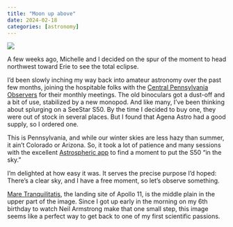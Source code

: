 ```yaml
---
title: "Moon up above"
date: 2024-02-18
categories: [astronomy]
---
```


![](seestar50-moon-1st.jpeg)

A few weeks ago, Michelle and I decided on the spur of the moment to head northwest toward Erie to see the total eclipse.

I'd been slowly inching my way back into amateur astronomy over the past few months, joining the hospitable folks with the [Central Pennsylvania Observers](https://cpoclub.org) for their monthly meetings.
The old binoculars got a dust-off and a bit of use, stabilized by a new monopod.
And like many, I've been thinking about splurging on a SeeStar S50.
By the time I decided to buy one, they were out of stock in several places.
But I found that Agena Astro had a good supply, so I ordered one.

This is Pennsylvania, and while our winter skies are less hazy than summer, it ain't Colorado or Arizona.
So, it took a lot of patience and many sessions with the excellent [Astrospheric app](https://www.astrospheric.com) to find a moment to put the S50 "in the sky."

I'm delighted at how easy it was.
It serves the precise purpose I'd hoped: There's a clear sky, and I have a free moment, so let's observe something.

[Mare Tranquilitatis](https://en.wikipedia.org/wiki/Mare_Tranquillitatis), the landing site of Apollo 11, is the middle plain in the upper part of the image.
Since I got up early in the morning on my 6th birthday to watch Neil Armstrong make that one small step, this image seems like a perfect way to get back to one of my first scientific passions.

